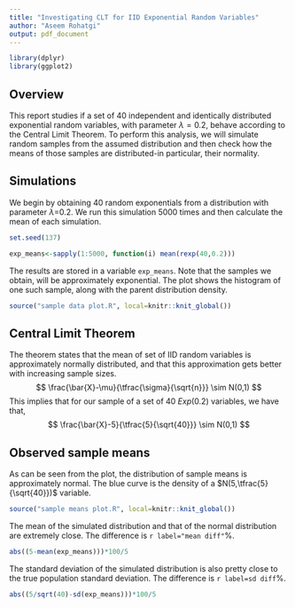 ```yaml
---
title: "Investigating CLT for IID Exponential Random Variables"
author: "Aseem Rohatgi"
output: pdf_document
---
```


```r
library(dplyr)
library(ggplot2)
```

## Overview

This report studies if a set of 40 independent and identically distributed exponential random variables, with parameter $\lambda=0.2$, behave according to the Central Limit Theorem. To perform this analysis, we will simulate random samples from the assumed distribution and then check how the means of those samples are distributed-in particular, their normality.

## Simulations

We begin by obtaining 40 random exponentials from a distribution with parameter $\lambda$=0.2. We run this simulation 5000 times and then calculate the mean of each simulation.

```r
set.seed(137)
```
```r
exp_means<-sapply(1:5000, function(i) mean(rexp(40,0.2)))
```

The results are stored in a variable `exp_means`. Note that the samples we obtain, will be approximately exponential. The plot shows the histogram of one such sample, along with the parent distribution density.

```r
source("sample data plot.R", local=knitr::knit_global())
```

## Central Limit Theorem

The theorem states that the mean of set of IID random variables is approximately normally distributed, and that this approximation gets better with increasing sample sizes.
$$ \frac{\bar{X}-\mu}{\tfrac{\sigma}{\sqrt{n}}} \sim N(0,1) $$
This implies that for our sample of a set of 40 $Exp(0.2)$ variables, we have that,
$$ \frac{\bar{X}-5}{\tfrac{5}{\sqrt{40}}} \sim N(0,1) $$

## Observed sample means

As can be seen from the plot, the distribution of sample means is approximately normal. The blue curve is the density of a $N(5,\tfrac{5}{\sqrt{40}})$ variable.

```r
source("sample means plot.R", local=knitr::knit_global())
```

The mean of the simulated distribution and that of the normal distribution are extremely close. The difference is `r label="mean diff"`%.

```r
abs((5-mean(exp_means)))*100/5
```

The standard deviation of the simulated distribution is also pretty close to the true population standard deviation. The difference is `r label=sd diff`%.

```r
abs((5/sqrt(40)-sd(exp_means)))*100/5
```

##